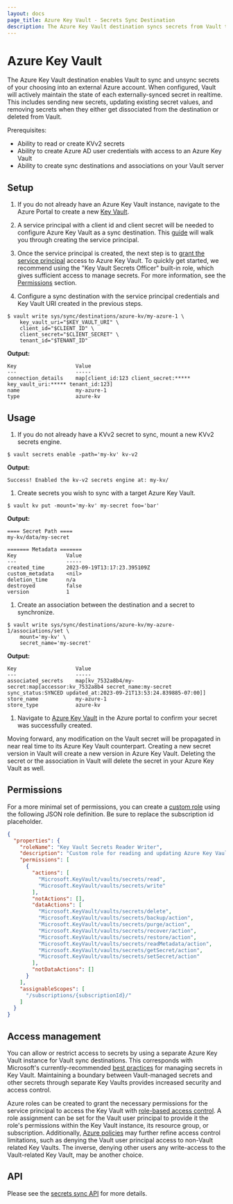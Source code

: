 ```yaml
---
layout: docs
page_title: Azure Key Vault - Secrets Sync Destination
description: The Azure Key Vault destination syncs secrets from Vault to Azure.
---
```


# Azure Key Vault

The Azure Key Vault destination enables Vault to sync and unsync secrets of your choosing into
an external Azure account. When configured, Vault will actively maintain the state of each externally-synced
secret in realtime. This includes sending new secrets, updating existing secret values, and removing
secrets when they either get dissociated from the destination or deleted from Vault.

Prerequisites:
* Ability to read or create KVv2 secrets
* Ability to create Azure AD user credentials with access to an Azure Key Vault
* Ability to create sync destinations and associations on your Vault server

## Setup

1. If you do not already have an Azure Key Vault instance, navigate to the Azure Portal to create a new
  [Key Vault](https://learn.microsoft.com/en-us/azure/key-vault/general/quick-create-portal).

1. A service principal with a client id and client secret will be needed to configure Azure Key Vault as a
  sync destination. This [guide](https://learn.microsoft.com/en-us/azure/active-directory/develop/howto-create-service-principal-portal)
  will walk you through creating the service principal.

1. Once the service principal is created, the next step is to
  [grant the service principal](https://learn.microsoft.com/en-us/azure/key-vault/general/rbac-guide?tabs=azure-cli)
  access to Azure Key Vault. To quickly get started, we recommend using the "Key Vault Secrets Officer" built-in role,
  which gives sufficient access to manage secrets. For more information, see the [Permissions](#permissions) section.


1. Configure a sync destination with the service principal credentials and Key Vault URI created in the previous steps.

  ```shell-session
  $ vault write sys/sync/destinations/azure-kv/my-azure-1 \
      key_vault_uri="$KEY_VAULT_URI" \
      client_id="$CLIENT_ID" \
      client_secret="$CLIENT_SECRET" \
      tenant_id="$TENANT_ID"
  ```

  **Output:**

  <CodeBlockConfig hideClipboard>

  ```plaintext
  Key                   Value
  ---                   -----
  connection_details    map[client_id:123 client_secret:***** key_vault_uri:***** tenant_id:123]
  name                  my-azure-1
  type                  azure-kv
  ```

  </CodeBlockConfig>

## Usage

1. If you do not already have a KVv2 secret to sync, mount a new KVv2 secrets engine.

  ```shell-session
  $ vault secrets enable -path='my-kv' kv-v2
  ```

  **Output:**

  <CodeBlockConfig hideClipboard>

  ```plaintext
  Success! Enabled the kv-v2 secrets engine at: my-kv/
  ```

  </CodeBlockConfig>

1. Create secrets you wish to sync with a target Azure Key Vault.

  ```shell-session
  $ vault kv put -mount='my-kv' my-secret foo='bar'
  ```

  **Output:**

  <CodeBlockConfig hideClipboard>

  ```plaintext
  ==== Secret Path ====
  my-kv/data/my-secret

  ======= Metadata =======
  Key                Value
  ---                -----
  created_time       2023-09-19T13:17:23.395109Z
  custom_metadata    <nil>
  deletion_time      n/a
  destroyed          false
  version            1
  ```

  </CodeBlockConfig>

1. Create an association between the destination and a secret to synchronize.

  ```shell-session
  $ vault write sys/sync/destinations/azure-kv/my-azure-1/associations/set \
      mount='my-kv' \
      secret_name='my-secret'
  ```

  **Output:**

  <CodeBlockConfig hideClipboard>

  ```plaintext
  Key                   Value
  ---                   -----
  associated_secrets    map[kv_7532a8b4/my-secret:map[accessor:kv_7532a8b4 secret_name:my-secret sync_status:SYNCED updated_at:2023-09-21T13:53:24.839885-07:00]]
  store_name            my-azure-1
  store_type            azure-kv
  ```

  </CodeBlockConfig>

1. Navigate to [Azure Key Vault](https://portal.azure.com/#view/HubsExtension/BrowseResource/resourceType/Microsoft.KeyVault%2Fvaults)
  in the Azure portal to confirm your secret was successfully created.

Moving forward, any modification on the Vault secret will be propagated in near real time to its Azure Key Vault
counterpart. Creating a new secret version in Vault will create a new version in Azure Key Vault. Deleting the secret
or the association in Vault will delete the secret in your Azure Key Vault as well.


## Permissions

For a more minimal set of permissions, you can create a
[custom role](https://learn.microsoft.com/en-us/azure/role-based-access-control/custom-roles#steps-to-create-a-custom-role)
using the following JSON role definition. Be sure to replace the subscription id placeholder.

```json
{
  "properties": {
    "roleName": "Key Vault Secrets Reader Writer",
    "description": "Custom role for reading and updating Azure Key Vault secrets.",
    "permissions": [
      {
        "actions": [
          "Microsoft.KeyVault/vaults/secrets/read",
          "Microsoft.KeyVault/vaults/secrets/write"
        ],
        "notActions": [],
        "dataActions": [
          "Microsoft.KeyVault/vaults/secrets/delete",
          "Microsoft.KeyVault/vaults/secrets/backup/action",
          "Microsoft.KeyVault/vaults/secrets/purge/action",
          "Microsoft.KeyVault/vaults/secrets/recover/action",
          "Microsoft.KeyVault/vaults/secrets/restore/action",
          "Microsoft.KeyVault/vaults/secrets/readMetadata/action",
          "Microsoft.KeyVault/vaults/secrets/getSecret/action",
          "Microsoft.KeyVault/vaults/secrets/setSecret/action"
        ],
        "notDataActions": []
      }
    ],
    "assignableScopes": [
      "/subscriptions/{subscriptionId}/"
    ]
  }
}
```

## Access management

You can allow or restrict access to secrets by using a separate Azure Key Vault instance for Vault sync destinations.
This corresponds with Microsoft's currently-recommended 
[best practices](https://learn.microsoft.com/en-us/azure/key-vault/general/best-practices)
for managing secrets in Key Vault. Maintaining a boundary between Vault-managed secrets and other secrets through
separate Key Vaults provides increased security and access control.

Azure roles can be created to grant the necessary permissions for the service principal to access the Key Vault
with [role-based access control](https://learn.microsoft.com/en-us/azure/role-based-access-control/overview).
A role assignment can be set for the Vault user principal to provide it the role's permissions within the Key Vault
instance, its resource group, or subscription. Additionally,
[Azure policies](https://learn.microsoft.com/en-us/azure/key-vault/general/azure-policy) may further refine access control
limitations, such as denying the Vault user principal access to non-Vault related Key Vaults. The inverse, denying other
users any write-access to the Vault-related Key Vault, may be another choice.

## API

Please see the [secrets sync API](/vault/api-docs/system/secrets-sync) for more details.
